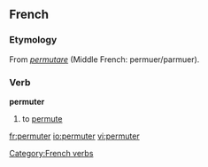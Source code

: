 ==French==
===Etymology===
From {{L.}} ''[[permutare]]'' (Middle French: permuer/parmuer).
===Verb===
'''permuter'''
#to [[permute]]

[[Category:French verbs]]

[[fr:permuter]]
[[io:permuter]]
[[vi:permuter]]